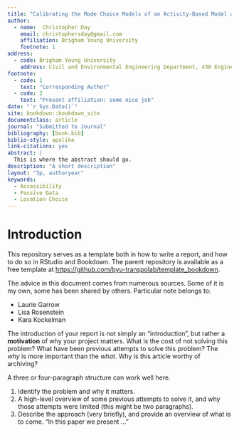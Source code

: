 ```yaml
---
title: "Calibrating the Mode Choice Models of an Activity-Based Model and a Micro-Simulation Tool"
author:
  - name:  Christopher Day
    email: christophersday@gmail.com
    affiliation: Brigham Young University
    footnote: 1
address:
  - code: Brigham Young University
    address: Civil and Environmental Engineering Department, 430 Engineering Building, Provo, Utah 84602
footnote:
  - code: 1
    text: "Corresponding Author"
  - code: 2
    text: "Present affiliation: some nice job"
date: "`r Sys.Date()`"
site: bookdown::bookdown_site
documentclass: article
journal: "Submitted to Journal"
bibliography: [book.bib]
biblio-style: apalike
link-citations: yes
abstract: |
  This is where the abstract should go.
description: "A short description"
layout: "3p, authoryear"
keywords:
  - Accessibility
  - Passive Data
  - Location Choice
---
```


# Introduction {#intro}


This repository serves as a template both in how to write a report, and how
to do so in RStudio and Bookdown. The parent repository is available as a free
template at [https://github.com/byu-transpolab/template_bookdown](https://github.com/byu-transpolab/template_bookdown).

The advice in this document comes from numerous sources. Some of it is my own, some
has been shared by others. Particular note belongs to:

  - Laurie Garrow
  - Lisa Rosenstein
  - Kara Kockelman
  
The introduction of your report is not simply an "introduction", but rather a 
**motivation** of why your project matters. What is the cost of not solving 
this problem? What have been previous attempts to solve this problem? The *why*
is more important than the *what*. Why is this article worthy of archiving?

A three or four-paragraph structure can work well here.

  1. Identify the problem and why it matters.
  2. A high-level overview of some previous attempts to solve it, and why those 
  attempts were limited (this might be two paragraphs).
  2. Describe the approach (very briefly), and provide an overview of what is 
  to come. "In this paper we present ..."
  
